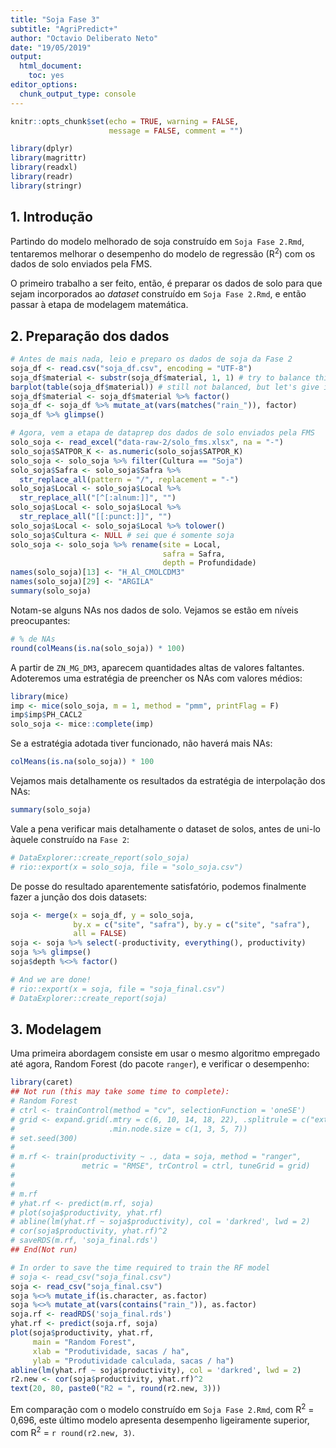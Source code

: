 ```yaml
---
title: "Soja Fase 3"
subtitle: "AgriPredict+"
author: "Octavio Deliberato Neto"
date: "19/05/2019"
output: 
  html_document: 
    toc: yes
editor_options: 
  chunk_output_type: console
---
```


```r
knitr::opts_chunk$set(echo = TRUE, warning = FALSE, 
                      message = FALSE, comment = "")
```

```r
library(dplyr)
library(magrittr)
library(readxl)
library(readr)
library(stringr)
```

## 1. Introdução

Partindo do modelo melhorado de soja construído em `Soja Fase 2.Rmd`, tentaremos melhorar o desempenho do modelo de regressão (R^2^) com os dados de solo enviados pela FMS.

O primeiro trabalho a ser feito, então, é preparar os dados de solo para que sejam incorporados ao *dataset* construído em `Soja Fase 2.Rmd`, e então passar à etapa de modelagem matemática.

## 2. Preparação dos dados

```r
# Antes de mais nada, leio e preparo os dados de soja da Fase 2
soja_df <- read.csv("soja_df.csv", encoding = "UTF-8")
soja_df$material <- substr(soja_df$material, 1, 1) # try to balance things out
barplot(table(soja_df$material)) # still not balanced, but let's give it a shot
soja_df$material <- soja_df$material %>% factor()
soja_df <- soja_df %>% mutate_at(vars(matches("rain_")), factor)
soja_df %>% glimpse()

# Agora, vem a etapa de dataprep dos dados de solo enviados pela FMS
solo_soja <- read_excel("data-raw-2/solo_fms.xlsx", na = "-")
solo_soja$SATPOR_K <- as.numeric(solo_soja$SATPOR_K)
solo_soja <- solo_soja %>% filter(Cultura == "Soja")
solo_soja$Safra <- solo_soja$Safra %>% 
  str_replace_all(pattern = "/", replacement = "-")
solo_soja$Local <- solo_soja$Local %>% 
  str_replace_all("[^[:alnum:]]", "")
solo_soja$Local <- solo_soja$Local %>% 
  str_replace_all("[[:punct:]]", "")
solo_soja$Local <- solo_soja$Local %>% tolower()
solo_soja$Cultura <- NULL # sei que é somente soja
solo_soja <- solo_soja %>% rename(site = Local, 
                                  safra = Safra, 
                                  depth = Profundidade)
names(solo_soja)[13] <- "H_Al_CMOLCDM3"
names(solo_soja)[29] <- "ARGILA"
summary(solo_soja)
```

Notam-se alguns NAs nos dados de solo. Vejamos se estão em níveis preocupantes:

```r
# % de NAs
round(colMeans(is.na(solo_soja)) * 100)
```

A partir de `ZN_MG_DM3`, aparecem quantidades altas de valores faltantes. Adoteremos uma estratégia de preencher os NAs com valores médios:

```r
library(mice)
imp <- mice(solo_soja, m = 1, method = "pmm", printFlag = F)
imp$imp$PH_CACL2
solo_soja <- mice::complete(imp)
```

Se a estratégia adotada tiver funcionado, não haverá mais NAs:

```r
colMeans(is.na(solo_soja)) * 100
```

Vejamos mais detalhamente os resultados da estratégia de interpolação dos NAs:

```r
summary(solo_soja)
```

Vale a pena verificar mais detalhamente o dataset de solos, antes de uni-lo àquele construído na `Fase 2`:

```r
# DataExplorer::create_report(solo_soja)
# rio::export(x = solo_soja, file = "solo_soja.csv")
```

De posse do resultado aparentemente satisfatório, podemos finalmente fazer a junção dos dois datasets:

```r
soja <- merge(x = soja_df, y = solo_soja,
              by.x = c("site", "safra"), by.y = c("site", "safra"),
              all = FALSE)
soja <- soja %>% select(-productivity, everything(), productivity)
soja %>% glimpse()
soja$depth %<>% factor()
```

```r
# And we are done!
# rio::export(x = soja, file = "soja_final.csv")
# DataExplorer::create_report(soja)
```

## 3. Modelagem

Uma primeira abordagem consiste em usar o mesmo algoritmo empregado até agora, Random Forest (do pacote `ranger`), e verificar o desempenho:

```r
library(caret)
## Not run (this may take some time to complete):
# Random Forest
# ctrl <- trainControl(method = "cv", selectionFunction = 'oneSE')
# grid <- expand.grid(.mtry = c(6, 10, 14, 18, 22), .splitrule = c("extratrees"),
#                     .min.node.size = c(1, 3, 5, 7))
# set.seed(300)
# 
# m.rf <- train(productivity ~ ., data = soja, method = "ranger",
#               metric = "RMSE", trControl = ctrl, tuneGrid = grid)
# 
# 
# m.rf
# yhat.rf <- predict(m.rf, soja)
# plot(soja$productivity, yhat.rf)
# abline(lm(yhat.rf ~ soja$productivity), col = 'darkred', lwd = 2)
# cor(soja$productivity, yhat.rf)^2
# saveRDS(m.rf, 'soja_final.rds')
## End(Not run)

# In order to save the time required to train the RF model
# soja <- read_csv("soja_final.csv")
soja <- read_csv("soja_final.csv")
soja %<>% mutate_if(is.character, as.factor)
soja %<>% mutate_at(vars(contains("rain_")), as.factor)
soja.rf <- readRDS('soja_final.rds')
yhat.rf <- predict(soja.rf, soja)
plot(soja$productivity, yhat.rf,
     main = "Random Forest",
     xlab = "Produtividade, sacas / ha",
     ylab = "Produtividade calculada, sacas / ha")
abline(lm(yhat.rf ~ soja$productivity), col = 'darkred', lwd = 2)
r2.new <- cor(soja$productivity, yhat.rf)^2
text(20, 80, paste0("R2 = ", round(r2.new, 3)))
```

Em comparação com o modelo construído em `Soja Fase 2.Rmd`, com R^2^ = 0,696, este último modelo apresenta desempenho ligeiramente superior, com R^2^ = `r round(r2.new, 3)`.